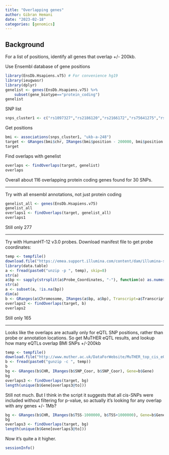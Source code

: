 ```yaml
---
title: "Overlapping genes"
author: Gibran Hemani
date: "2023-02-18"
categories: [genomics]
---
```


## Background

For a list of positions, identify all genes that overlap +/- 200kb.

Use Ensembl database of gene positions 

```r
library(EnsDb.Hsapiens.v75) # For convenience hg19
library(ieugwasr)
library(dplyr)
genelist <- genes(EnsDb.Hsapiens.v75) %>%
    subset(gene_biotype=="protein_coding")
genelist
```

SNP list

```r
snps_cluster1 <- c("rs1097327","rs2186120","rs2166172","rs75641275","rs12037698","rs1446585","rs16846140","rs13062093","rs2051559","rs6861649","rs2281819","rs12662900","rs9388681","rs17132130","rs215634","rs79682948","rs2192649","rs13294945","rs7357754","rs4749937","rs1465900","rs1799992","rs55938344","rs7987928","rs7331420","rs9522279","rs55689274","rs4777541","rs7189149","rs11079849","rs113230003","rs150998792")
```

Get positions

```r
bmi <- associations(snps_cluster1, "ukb-a-248")
target <- GRanges(bmi$chr, IRanges(bmi$position - 200000, bmi$position + 200000))
target
```

Find overlaps with genelist

```r
overlaps <- findOverlaps(target, genelist)
overlaps
```

Overall about 116 overlapping protein coding genes found for 30 SNPs.

---

Try with all ensembl annotations, not just protein coding

```r
genelist_all <- genes(EnsDb.Hsapiens.v75)
genelist_all
overlaps1 <- findOverlaps(target, genelist_all)
overlaps1
```

Still only 277

---

Try with HumanHT-12 v3.0 probes. Download manifest file to get probe coordinates:

```r
temp <- tempfile()
download.file("https://emea.support.illumina.com/content/dam/illumina-support/documents/downloads/productfiles/humanht-12/v3/humanht-12_v3_0_r3_11283641_a_txt.zip", temp)
library(data.table)
a <- fread(paste0("unzip -p ", temp), skip=8)
str(a)
a$bp <- sapply(strsplit(a$Probe_Coordinates, "-"), function(o) as.numeric(o[1]))
str(a)
a <- subset(a, !is.na(bp))
dim(a)
b <- GRanges(a$Chromosome, IRanges(a$bp, a$bp), Transcript=a$Transcript)
overlaps2 <- findOverlaps(target, b)
overlaps2
```

Still only 165

---

Looks like the overlaps are actually only for eQTL SNP positions, rather than probe or annotation locations. So get MuTHER eQTL results, and lookup how many eQTLs overlap BMI SNPs +/-200kb

```r
temp <- tempfile()
download.file("http://www.muther.ac.uk/DataForWebsite/MuTHER_top_cis_eQTL_per_probe_Fat.txt.gz", temp)
b <- fread(paste0("gunzip -c ", temp))
b
bg <- GRanges(b$CHR, IRanges(b$SNP_Coor, b$SNP_Coor), Gene=b$Gene)
bg
overlaps3 <- findOverlaps(target, bg)
length(unique(b$Gene[overlaps3@to]))
```

Still not much. But I think in the script it suggests that all cis-SNPs were included without filtering for p-value, so actually it's looking for any overlap with any genes +/- 1Mb?

```r
bg <- GRanges(b$CHR, IRanges(b$TSS-1000000, b$TSS+1000000), Gene=b$Gene)
bg
overlaps3 <- findOverlaps(target, bg)
length(unique(b$Gene[overlaps3@to]))
```

Now it's quite a it higher.

```r
sessionInfo()
```
